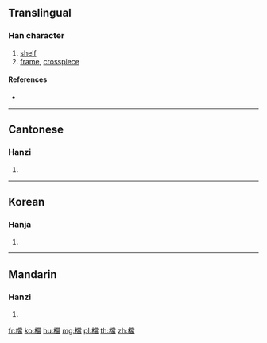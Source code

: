 {{also|档}}
==Translingual==

===Han character===
{{Han char|rn=75|rad=木|as=13|sn=17|four=49977|canj=DFBW|ids=⿰木當}}

# [[shelf]]
# [[frame]], [[crosspiece]]

====References====
* {{Han ref|kx=0556.330|dkj=15665|dj=0946.080|hdz=21301.080|uh=6A94|ud=27284|bh=C0C9|bd=49353}}

----

==Cantonese==

===Hanzi===
{{yue-hanzi|jyut=|y=dong2, dong3|sim=档}}

# {{defn|lang=yue|sort=木13}}

----

==Korean==

===Hanja===
{{ko-hanja|hangeul=당|eumhun=|rv=dang|mr=tang|y=tang}}

# {{defn|lang=ko|sort=木13}}

----

==Mandarin==

===Hanzi===
{{cmn-hanzi|sim=档|pin=[[dàng]] ([[dang4]])|wg=tang<sup>4</sup>}}

# {{defn|lang=cmn|sort=木13}}

[[fr:檔]]
[[ko:檔]]
[[hu:檔]]
[[mg:檔]]
[[pl:檔]]
[[th:檔]]
[[zh:檔]]